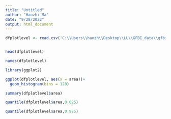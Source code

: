 ---
title: "Untitled"
author: "Haozhi Ma"
date: "9/28/2022"
output: html_document
---

```{R}

dfplotlevel <- read.csv('C:\\Users\\haozh\\Desktop\\LL\\GFBI_data\\gfbi_recent_plot_info_4class_with_fold_with_index_with_size_20220824.csv')


head(dfplotlevel)

names(dfplotlevel)

```


```{R}

library(ggplot2)


```

```{R}

ggplot(dfplotlevel, aes(x = area))+
  geom_histogram(bins = 120)

summary(dfplotlevel$area)

quantile(dfplotlevel$area,0.025)

quantile(dfplotlevel$area,0.975)
```




